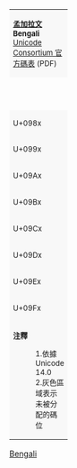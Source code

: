 {| class="wikitable nounderlines" style="border-collapse:collapse;background:#FFFFFF;font-size:large;text-align:center"
| colspan="17" style="background:#F8F8F8;font-size:small" | '''[[孟加拉文 (Unicode區段)|孟加拉文]]'''<br />'''Bengali'''{{ref label|U0980_as_of_Unicode_version|1}}{{ref label|U0980_grey|2}}<br />[https://www.unicode.org/charts/PDF/U0980.pdf Unicode Consortium 官方碼表] (PDF)
|- style="background:#F8F8F8;font-size:small"
| style="width:45pt" | &nbsp; || style="width:20pt"  | 0 || style="width:20pt"  | 1 || style="width:20pt"  | 2 || style="width:20pt"  | 3 || style="width:20pt"  | 4 || style="width:20pt"  | 5 || style="width:20pt"  | 6 || style="width:20pt"  | 7 || style="width:20pt"  | 8 || style="width:20pt"  | 9 || style="width:20pt"  | A || style="width:20pt"  | B || style="width:20pt"  | C || style="width:20pt"  | D || style="width:20pt"  | E || style="width:20pt"  | F
|-
| style="background:#F8F8F8;font-size:small" | U+098x
| title="U+0980: BENGALI ANJI" | &#x0980;
| title="U+0981: BENGALI SIGN CANDRABINDU" | &#x0981;
| title="U+0982: BENGALI SIGN ANUSVARA" | &#x0982;
| title="U+0983: BENGALI SIGN VISARGA" | &#x0983;
| title="Reserved" style="background-color:#CCCCCC;" |  
| title="U+0985: BENGALI LETTER A" | &#x0985;
| title="U+0986: BENGALI LETTER AA" | &#x0986;
| title="U+0987: BENGALI LETTER I" | &#x0987;
| title="U+0988: BENGALI LETTER II" | &#x0988;
| title="U+0989: BENGALI LETTER U" | &#x0989;
| title="U+098A: BENGALI LETTER UU" | &#x098A;
| title="U+098B: BENGALI LETTER VOCALIC R" | &#x098B;
| title="U+098C: BENGALI LETTER VOCALIC L" | &#x098C;
| title="Reserved" style="background-color:#CCCCCC;" |  
| title="Reserved" style="background-color:#CCCCCC;" |  
| title="U+098F: BENGALI LETTER E" | &#x098F;
|-
| style="background:#F8F8F8;font-size:small" | U+099x
| title="U+0990: BENGALI LETTER AI" | &#x0990;
| title="Reserved" style="background-color:#CCCCCC;" |  
| title="Reserved" style="background-color:#CCCCCC;" |  
| title="U+0993: BENGALI LETTER O" | &#x0993;
| title="U+0994: BENGALI LETTER AU" | &#x0994;
| title="U+0995: BENGALI LETTER KA" | &#x0995;
| title="U+0996: BENGALI LETTER KHA" | &#x0996;
| title="U+0997: BENGALI LETTER GA" | &#x0997;
| title="U+0998: BENGALI LETTER GHA" | &#x0998;
| title="U+0999: BENGALI LETTER NGA" | &#x0999;
| title="U+099A: BENGALI LETTER CA" | &#x099A;
| title="U+099B: BENGALI LETTER CHA" | &#x099B;
| title="U+099C: BENGALI LETTER JA" | &#x099C;
| title="U+099D: BENGALI LETTER JHA" | &#x099D;
| title="U+099E: BENGALI LETTER NYA" | &#x099E;
| title="U+099F: BENGALI LETTER TTA" | &#x099F;
|-
| style="background:#F8F8F8;font-size:small" | U+09Ax
| title="U+09A0: BENGALI LETTER TTHA" | &#x09A0;
| title="U+09A1: BENGALI LETTER DDA" | &#x09A1;
| title="U+09A2: BENGALI LETTER DDHA" | &#x09A2;
| title="U+09A3: BENGALI LETTER NNA" | &#x09A3;
| title="U+09A4: BENGALI LETTER TA" | &#x09A4;
| title="U+09A5: BENGALI LETTER THA" | &#x09A5;
| title="U+09A6: BENGALI LETTER DA" | &#x09A6;
| title="U+09A7: BENGALI LETTER DHA" | &#x09A7;
| title="U+09A8: BENGALI LETTER NA" | &#x09A8;
| title="Reserved" style="background-color:#CCCCCC;" |  
| title="U+09AA: BENGALI LETTER PA" | &#x09AA;
| title="U+09AB: BENGALI LETTER PHA" | &#x09AB;
| title="U+09AC: BENGALI LETTER BA" | &#x09AC;
| title="U+09AD: BENGALI LETTER BHA" | &#x09AD;
| title="U+09AE: BENGALI LETTER MA" | &#x09AE;
| title="U+09AF: BENGALI LETTER YA" | &#x09AF;
|-
| style="background:#F8F8F8;font-size:small" | U+09Bx
| title="U+09B0: BENGALI LETTER RA" | &#x09B0;
| title="Reserved" style="background-color:#CCCCCC;" |  
| title="U+09B2: BENGALI LETTER LA" | &#x09B2;
| title="Reserved" style="background-color:#CCCCCC;" |  
| title="Reserved" style="background-color:#CCCCCC;" |  
| title="Reserved" style="background-color:#CCCCCC;" |  
| title="U+09B6: BENGALI LETTER SHA" | &#x09B6;
| title="U+09B7: BENGALI LETTER SSA" | &#x09B7;
| title="U+09B8: BENGALI LETTER SA" | &#x09B8;
| title="U+09B9: BENGALI LETTER HA" | &#x09B9;
| title="Reserved" style="background-color:#CCCCCC;" |  
| title="Reserved" style="background-color:#CCCCCC;" |  
| title="U+09BC: BENGALI SIGN NUKTA" | &#x09BC;
| title="U+09BD: BENGALI SIGN AVAGRAHA" | &#x09BD;
| title="U+09BE: BENGALI VOWEL SIGN AA" | &#x09BE;
| title="U+09BF: BENGALI VOWEL SIGN I" | &#x09BF;
|-
| style="background:#F8F8F8;font-size:small" | U+09Cx
| title="U+09C0: BENGALI VOWEL SIGN II" | &#x09C0;
| title="U+09C1: BENGALI VOWEL SIGN U" | &#x09C1;
| title="U+09C2: BENGALI VOWEL SIGN UU" | &#x09C2;
| title="U+09C3: BENGALI VOWEL SIGN VOCALIC R" | &#x09C3;
| title="U+09C4: BENGALI VOWEL SIGN VOCALIC RR" | &#x09C4;
| title="Reserved" style="background-color:#CCCCCC;" |  
| title="Reserved" style="background-color:#CCCCCC;" |  
| title="U+09C7: BENGALI VOWEL SIGN E" | &#x09C7;
| title="U+09C8: BENGALI VOWEL SIGN AI" | &#x09C8;
| title="Reserved" style="background-color:#CCCCCC;" |  
| title="Reserved" style="background-color:#CCCCCC;" |  
| title="U+09CB: BENGALI VOWEL SIGN O" | &#x09CB;
| title="U+09CC: BENGALI VOWEL SIGN AU" | &#x09CC;
| title="U+09CD: BENGALI SIGN VIRAMA" | &#x09CD;
| title="U+09CE: BENGALI LETTER KHANDA TA" | &#x09CE;
| title="Reserved" style="background-color:#CCCCCC;" |  
|-
| style="background:#F8F8F8;font-size:small" | U+09Dx
| title="Reserved" style="background-color:#CCCCCC;" |  
| title="Reserved" style="background-color:#CCCCCC;" |  
| title="Reserved" style="background-color:#CCCCCC;" |  
| title="Reserved" style="background-color:#CCCCCC;" |  
| title="Reserved" style="background-color:#CCCCCC;" |  
| title="Reserved" style="background-color:#CCCCCC;" |  
| title="Reserved" style="background-color:#CCCCCC;" |  
| title="U+09D7: BENGALI AU LENGTH MARK" | &#x09D7;
| title="Reserved" style="background-color:#CCCCCC;" |  
| title="Reserved" style="background-color:#CCCCCC;" |  
| title="Reserved" style="background-color:#CCCCCC;" |  
| title="Reserved" style="background-color:#CCCCCC;" |  
| title="U+09DC: BENGALI LETTER RRA" | &#x09DC;
| title="U+09DD: BENGALI LETTER RHA" | &#x09DD;
| title="Reserved" style="background-color:#CCCCCC;" |  
| title="U+09DF: BENGALI LETTER YYA" | &#x09DF;
|-
| style="background:#F8F8F8;font-size:small" | U+09Ex
| title="U+09E0: BENGALI LETTER VOCALIC RR" | &#x09E0;
| title="U+09E1: BENGALI LETTER VOCALIC LL" | &#x09E1;
| title="U+09E2: BENGALI VOWEL SIGN VOCALIC L" | &#x09E2;
| title="U+09E3: BENGALI VOWEL SIGN VOCALIC LL" | &#x09E3;
| title="Reserved" style="background-color:#CCCCCC;" |  
| title="Reserved" style="background-color:#CCCCCC;" |  
| title="U+09E6: BENGALI DIGIT ZERO" | &#x09E6;
| title="U+09E7: BENGALI DIGIT ONE" | &#x09E7;
| title="U+09E8: BENGALI DIGIT TWO" | &#x09E8;
| title="U+09E9: BENGALI DIGIT THREE" | &#x09E9;
| title="U+09EA: BENGALI DIGIT FOUR" | &#x09EA;
| title="U+09EB: BENGALI DIGIT FIVE" | &#x09EB;
| title="U+09EC: BENGALI DIGIT SIX" | &#x09EC;
| title="U+09ED: BENGALI DIGIT SEVEN" | &#x09ED;
| title="U+09EE: BENGALI DIGIT EIGHT" | &#x09EE;
| title="U+09EF: BENGALI DIGIT NINE" | &#x09EF;
|-
| style="background:#F8F8F8;font-size:small" | U+09Fx
| title="U+09F0: BENGALI LETTER RA WITH MIDDLE DIAGONAL" | &#x09F0;
| title="U+09F1: BENGALI LETTER RA WITH LOWER DIAGONAL" | &#x09F1;
| title="U+09F2: BENGALI RUPEE MARK" | &#x09F2;
| title="U+09F3: BENGALI RUPEE SIGN" | &#x09F3;
| title="U+09F4: BENGALI CURRENCY NUMERATOR ONE" | &#x09F4;
| title="U+09F5: BENGALI CURRENCY NUMERATOR TWO" | &#x09F5;
| title="U+09F6: BENGALI CURRENCY NUMERATOR THREE" | &#x09F6;
| title="U+09F7: BENGALI CURRENCY NUMERATOR FOUR" | &#x09F7;
| title="U+09F8: BENGALI CURRENCY NUMERATOR ONE LESS THAN THE DENOMINATOR" | &#x09F8;
| title="U+09F9: BENGALI CURRENCY DENOMINATOR SIXTEEN" | &#x09F9;
| title="U+09FA: BENGALI ISSHAR" | &#x09FA;
| title="U+09FB: BENGALI GANDA MARK" | &#x09FB;
| title="U+09FC: BENGALI LETTER VEDIC ANUSVARA" | &#x09FC;
| title="U+09FD: BENGALI ABBREVIATION SIGN" | &#x09FD;
| title="U+09FE: BENGALI SANDHI MARK" | &#x09FE;
| title="Reserved" style="background-color:#CCCCCC;" |  
|-
| colspan="17" style="background:#F8F8F8;font-size:small;text-align:left" | '''注釋'''
:1.{{note|U0980_as_of_Unicode_version}}依據 Unicode 14.0
:2.{{note|U0980_grey}}灰色區域表示未被分配的碼位
|}<noinclude>
[[Category:Unicode模板|Bengali]]
{{Documentation|Template:Unicode chart/block documentation}}
</noinclude>